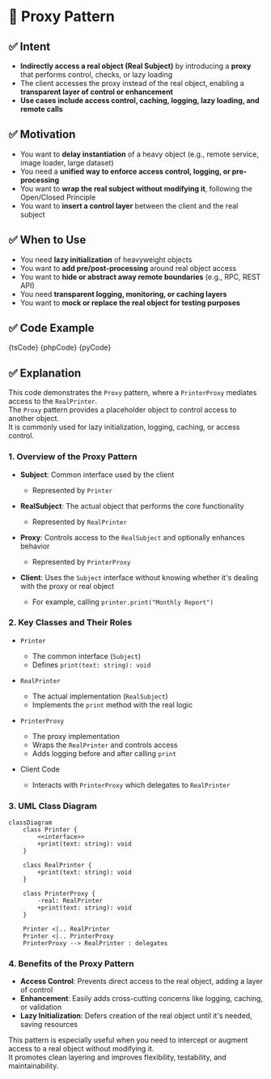 

# 🧩 Proxy Pattern

## ✅ Intent

- **Indirectly access a real object (Real Subject)** by introducing a **proxy** that performs control, checks, or lazy loading
- The client accesses the proxy instead of the real object, enabling a **transparent layer of control or enhancement**
- **Use cases include access control, caching, logging, lazy loading, and remote calls**

## ✅ Motivation

- You want to **delay instantiation** of a heavy object (e.g., remote service, image loader, large dataset)
- You need a **unified way to enforce access control, logging, or pre-processing**
- You want to **wrap the real subject without modifying it**, following the Open/Closed Principle
- You want to **insert a control layer** between the client and the real subject

## ✅ When to Use

- You need **lazy initialization** of heavyweight objects
- You want to **add pre/post-processing** around real object access
- You want to **hide or abstract away remote boundaries** (e.g., RPC, REST API)
- You need **transparent logging, monitoring, or caching layers**
- You want to **mock or replace the real object for testing purposes**

## ✅ Code Example

<Tabs groupId="language">
  <TabItem value="ts" label="TypeScript">
    <CodeBlock language="ts">{tsCode}</CodeBlock>
  </TabItem>
  <TabItem value="php" label="PHP">
    <CodeBlock language="php">{phpCode}</CodeBlock>
  </TabItem>
  <TabItem value="python" label="Python">
    <CodeBlock language="python">{pyCode}</CodeBlock>
  </TabItem>
</Tabs>

## ✅ Explanation

This code demonstrates the `Proxy` pattern, where a `PrinterProxy` mediates access to the `RealPrinter`.  
The `Proxy` pattern provides a placeholder object to control access to another object.  
It is commonly used for lazy initialization, logging, caching, or access control.

### 1. Overview of the Proxy Pattern

- **Subject**: Common interface used by the client

  - Represented by `Printer`

- **RealSubject**: The actual object that performs the core functionality

  - Represented by `RealPrinter`

- **Proxy**: Controls access to the `RealSubject` and optionally enhances behavior

  - Represented by `PrinterProxy`

- **Client**: Uses the `Subject` interface without knowing whether it's dealing with the proxy or real object
  - For example, calling `printer.print("Monthly Report")`

### 2. Key Classes and Their Roles

- `Printer`

  - The common interface (`Subject`)
  - Defines `print(text: string): void`

- `RealPrinter`

  - The actual implementation (`RealSubject`)
  - Implements the `print` method with the real logic

- `PrinterProxy`

  - The proxy implementation
  - Wraps the `RealPrinter` and controls access
  - Adds logging before and after calling `print`

- Client Code
  - Interacts with `PrinterProxy` which delegates to `RealPrinter`

### 3. UML Class Diagram

```mermaid
classDiagram
    class Printer {
        <<interface>>
        +print(text: string): void
    }

    class RealPrinter {
        +print(text: string): void
    }

    class PrinterProxy {
        -real: RealPrinter
        +print(text: string): void
    }

    Printer <|.. RealPrinter
    Printer <|.. PrinterProxy
    PrinterProxy --> RealPrinter : delegates
```

### 4. Benefits of the Proxy Pattern

- **Access Control**: Prevents direct access to the real object, adding a layer of control
- **Enhancement**: Easily adds cross-cutting concerns like logging, caching, or validation
- **Lazy Initialization**: Defers creation of the real object until it's needed, saving resources

This pattern is especially useful when you need to intercept or augment access to a real object without modifying it.  
It promotes clean layering and improves flexibility, testability, and maintainability.
